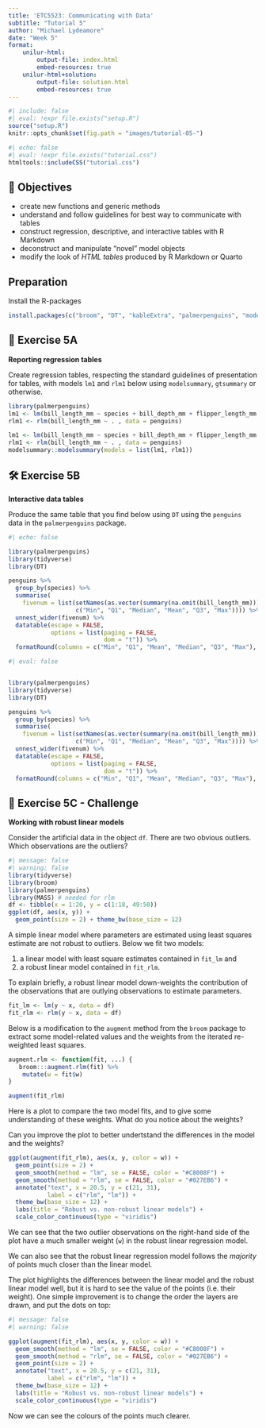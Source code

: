 ```yaml
---
title: 'ETC5523: Communicating with Data'
subtitle: "Tutorial 5"
author: "Michael Lydeamore"
date: "Week 5"
format:
    unilur-html:
        output-file: index.html
        embed-resources: true
    unilur-html+solution:
        output-file: solution.html
        embed-resources: true
---
```




```r
#| include: false
#| eval: !expr file.exists("setup.R")
source("setup.R")
knitr::opts_chunk$set(fig.path = "images/tutorial-05-")
```

```r
#| echo: false
#| eval: !expr file.exists("tutorial.css")
htmltools::includeCSS("tutorial.css")
```




## 🎯 Objectives

* create new functions and generic methods
* understand and follow guidelines for best way to communicate with tables
* construct regression, descriptive, and interactive tables with R Markdown
* deconstruct and manipulate "novel" model objects
* modify the look of *HTML tables* produced by R Markdown or Quarto


::: {.callout-note collapse="true"}

# Preparation

Install the R-packages

``` r
install.packages(c("broom", "DT", "kableExtra", "palmerpenguins", "modelsummary", "gtsummary"))
```

:::


## 👥 Exercise 5A

**Reporting regression tables**

Create regression tables, respecting the standard guidelines of presentation for tables, with models `lm1` and `rlm1` below using `modelsummary`, `gtsummary` or otherwise. 

```r
library(palmerpenguins)
lm1 <- lm(bill_length_mm ~ species + bill_depth_mm + flipper_length_mm + body_mass_g + sex, data = penguins)
rlm1 <- rlm(bill_length_mm ~ . , data = penguins)
```

::: unilur-solution

```r
lm1 <- lm(bill_length_mm ~ species + bill_depth_mm + flipper_length_mm + body_mass_g + sex, data = penguins)
rlm1 <- rlm(bill_length_mm ~ . , data = penguins)
modelsummary::modelsummary(models = list(lm1, rlm1))
```

:::


## 🛠️ Exercise 5B

**Interactive data tables**

Produce the same table that you find below using `DT` using the `penguins` data in the `palmerpenguins` package.

```r
#| echo: false

library(palmerpenguins)
library(tidyverse)
library(DT)

penguins %>% 
  group_by(species) %>% 
  summarise(
    fivenum = list(setNames(as.vector(summary(na.omit(bill_length_mm))),
                   c("Min", "Q1", "Median", "Mean", "Q3", "Max")))) %>% 
  unnest_wider(fivenum) %>% 
  datatable(escape = FALSE,
            options = list(paging = FALSE,
                           dom = "t")) %>% 
  formatRound(columns = c("Min", "Q1", "Mean", "Median", "Q3", "Max"), digits = 2)
```

::: unilur-solution

```r
#| eval: false


library(palmerpenguins)
library(tidyverse)
library(DT)

penguins %>% 
  group_by(species) %>% 
  summarise(
    fivenum = list(setNames(as.vector(summary(na.omit(bill_length_mm))),
                   c("Min", "Q1", "Median", "Mean", "Q3", "Max")))) %>% 
  unnest_wider(fivenum) %>% 
  datatable(escape = FALSE,
            options = list(paging = FALSE,
                           dom = "t")) %>% 
  formatRound(columns = c("Min", "Q1", "Mean", "Median", "Q3", "Max"), digits = 2)
```

:::

## 👥 Exercise 5C - Challenge

**Working with robust linear models**

Consider the artificial data in the object `df`. There are two obvious outliers. Which observations are the outliers?

```r
#| message: false
#| warning: false
library(tidyverse)
library(broom)
library(palmerpenguins)
library(MASS) # needed for rlm
df <- tibble(x = 1:20, y = c(1:18, 49:50))
ggplot(df, aes(x, y)) + 
  geom_point(size = 2) + theme_bw(base_size = 12)
```

A simple linear model where parameters are estimated using least squares estimate are not robust to outliers. Below we fit two models: 

1. a linear model with least square estimates contained in `fit_lm` and 
2. a robust linear model contained in `fit_rlm`. 

To explain briefly, a robust linear model down-weights the contribution of the observations that are outlying observations to estimate parameters.

```r
fit_lm <- lm(y ~ x, data = df) 
fit_rlm <- rlm(y ~ x, data = df) 
```

Below is a modification to the `augment` method from the `broom` package to extract some model-related values and the weights from the iterated re-weighted least squares.

```r
augment.rlm <- function(fit, ...) {
   broom:::augment.rlm(fit) %>% 
    mutate(w = fit$w)
}

augment(fit_rlm)
```

Here is a plot to compare the two model fits, and to give some understanding of these weights. What do you notice about the weights?

Can you improve the plot to better undertstand the differences in the model and the weights?

```r
ggplot(augment(fit_rlm), aes(x, y, color = w)) + 
  geom_point(size = 2) + 
  geom_smooth(method = "lm", se = FALSE, color = "#C8008F") +
  geom_smooth(method = "rlm", se = FALSE, color = "#027EB6") + 
  annotate("text", x = 20.5, y = c(21, 31), 
           label = c("rlm", "lm")) + 
  theme_bw(base_size = 12) + 
  labs(title = "Robust vs. non-robust linear models") + 
  scale_color_continuous(type = "viridis")
```

::: unilur-solution

We can see that the two outlier observations on the right-hand side of the plot have a much smaller weight (`w`) in the robust linear regression model.

We can also see that the robust linear regression model follows the _majority_ of points much closer than the linear model.

The plot highlights the differences between the linear model and the robust linear model well, but it is hard to see the value of the points (i.e. their weight). One simple improvement is to change the order the layers are drawn, and put the dots on top:

```r
#| message: false
#| warning: false

ggplot(augment(fit_rlm), aes(x, y, color = w)) + 
  geom_smooth(method = "lm", se = FALSE, color = "#C8008F") +
  geom_smooth(method = "rlm", se = FALSE, color = "#027EB6") + 
  geom_point(size = 2) + 
  annotate("text", x = 20.5, y = c(21, 31), 
           label = c("rlm", "lm")) + 
  theme_bw(base_size = 12) + 
  labs(title = "Robust vs. non-robust linear models") + 
  scale_color_continuous(type = "viridis")

```

Now we can see the colours of the points much clearer.

:::

